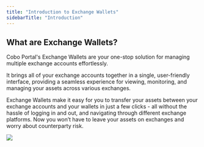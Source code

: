 ```yaml
---
title: "Introduction to Exchange Wallets"
sidebarTitle: "Introduction"
---
```


## What are Exchange Wallets?
Cobo Portal's Exchange Wallets are your one-stop solution for managing multiple exchange accounts effortlessly.

It brings all of your exchange accounts together in a single, user-friendly interface, providing a seamless experience for viewing, monitoring, and managing your assets across various exchanges.

Exchange Wallets make it easy for you to transfer your assets between your exchange accounts and your wallets in just a few clicks - all without the hassle of logging in and out, and navigating through different exchange platforms. Now you won’t have to leave your assets on exchanges and worry about counterparty risk.

<img src="/images/exchange-wallet/0.png" className="screenshot_full_screen"/>
